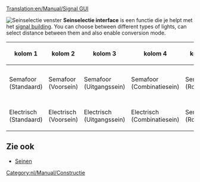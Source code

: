 [[Translation:en/Manual/Signal GUI]]

[[File:en/Manual/Signal Selection.png|frame|right|Seinselectie venster]]
'''Seinselectie interface''' is een functie die je helpt met het [[en/Manual/Building signals|signal building]]. You can choose between different types of lights, can select distance between them and also enable conversion mode.

{|
!kolom 1!!kolom 2!!kolom 3!!kolom 4!!kolom 5!!kolom 6!!kolom 7
|-
|Semafoor <br>(Standaard)
|Semafoor <br>(Voorsein)
|Semafoor <br>(Uitgangssein)
|Semafoor <br>(Combinatiesein)
|Semafoor <br>(Routesein)
|Semafoor <br>(Eenrichtingsroutesein)
|Converteer om te selecteren
|-
|Electrisch <br>(Standaard)||Electrisch <br>(Voorsein)||Electrisch <br>(Uitgangssein)||Electrisch <br>(Combinatiesein)
|Semafoor <br>(Routesein)
|Semafoor <br>(Eenrichtingsroutesein)
|Automatische seindichtheid
|}



==Zie ook==
*[[nl/Manual/Seinen|Seinen]]

[[Category:nl/Manual/Constructie]]